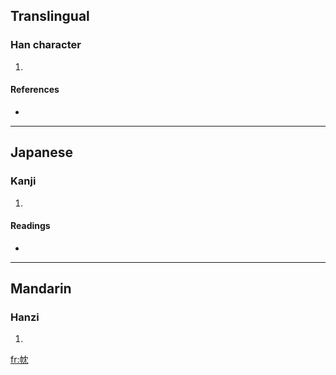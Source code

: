 ==Translingual==

===Han character===
{{Han char|rn=50|rad=巾|as=04|sn=7|four=4421<sub>2</sub>|canj=中月中月山 (LBLBU)}}

# {{defn|Han|sort=巾04}}

====References====
* {{Han ref|kx=0329.270|dkj=08822|dj=0634.360|hdz=10732.100|uh=5E0E|ud=24078|bh=CACC|bd=51916}}

----

==Japanese==

===Kanji===
{{ja-kanji|grade=|rs=巾04}}

# {{defn|Japanese}}

====Readings====
* {{ja-readings|on=[[たん]] (tan), [[とん]] (ton)|kun=}}

----

==Mandarin==

===Hanzi===
{{cmn-hanzi|pin=[[dàn]] ([[dan4]])|wg=tan<sup>4</sup>}}

# {{defn|Mandarin}}

[[fr:帎]]